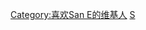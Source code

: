 {{Userbox
  |border-c = #000000
  |border-s = 1
  |id-c     = #FFFFFF
  |id-s     = 12
  |id-fc    = #000000
  |info-c   = #696969
  |info-s   = 8
  |info-fc  = #FFFFFF
  |id       = [[File:San E - 2014 Seoul International Drama Awards.jpg|34px]]
  |info     = <div class="center">这个用户喜欢[[San E|{{color|white|San E}}]]<br />“'''Me you me you'''”</div>
  |nocat    = 喜欢San E的维基人
}}
<includeonly>[[Category:喜欢San E的维基人]]</includeonly>
<noinclude>[[Category:艺人用户框模板|S]]</noinclude>